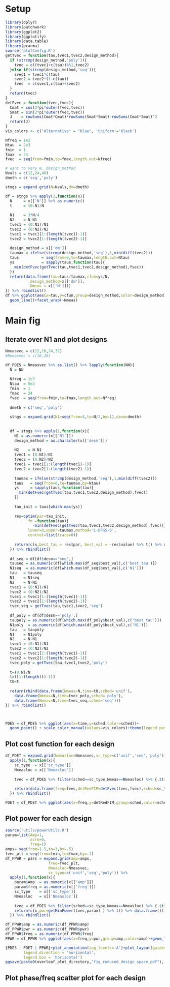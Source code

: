 # Setup
```r
library(dplyr)
library(patchwork)
library(ggplot2)
library(ggplotify)
library(data.table)
library(pracma)
source('plotConfig.R')
getTvec = function(tau,tvec1,tvec2,design_method){
  if (strcmp(design_method,'poly')){
    tvec = c((tvec1+c(tau))%%1,tvec2)
  }else if(strcmp(design_method,'seq')){
    svec1 = tvec1*c(tau)
    svec2 = tvec2*(1-c(tau))
    tvec  = c(svec1,c(tau)+svec2) 
  }
  return(tvec)
}
detFvec = function(tvec,fvec){
  Cmat = cos(2*pi*outer(fvec,tvec))
  Smat = sin(2*pi*outer(fvec,tvec))
  J    = rowSums(Cmat*Cmat)*rowSums(Smat*Smat)-rowSums(Cmat*Smat)^2
  return(J)
}
vis_colors <- c("Alternative" = "blue", 'Uniform'='black')
```

```r
Nfreq = 1e3
Ntau  = 2e3
fmin  = 1
fmax  = 24
fvec  = seq(from=fmin,to=fmax,length.out=Nfreq)

# want to vary N, design_method
Nvals = c(12,24,48)
dmeth = c('seq','poly')

stngs = expand.grid(N=Nvals,dm=dmeth)

df = stngs %>% apply(1,function(x){
  N     = x[['N']] %>% as.numeric() 
  t     = (0:N)/N
  
  N1    = 3*N/4 
  N2    = N-N1
  tvec1 = (0:N1)/N1 
  tvec2 = (0:N2)/N2 
  tvec1 = tvec1[1:(length(tvec1)-1)]
  tvec2 = tvec2[1:(length(tvec2)-1)]
  
  design_method = x[['dm']]
  taumax = ifelse(strcmp(design_method,'seq'),1,min(diff(tvec2)))
  taus          = seq(from=0,to=taumax,length.out=Ntau)
  ys            = sapply(taus,function(tau){
    min(detFvec(getTvec(tau,tvec1,tvec2,design_method),fvec))
  })
  return(data.frame(tau=taus/taumax,cfun=ys/N,
           design_method=x[['dm']],
           Nmeas = x[['N']]))
}) %>% rbindlist()
df %>% ggplot(aes(x=tau,y=cfun,group=design_method,color=design_method))+
  geom_line()+facet_wrap(~Nmeas)
```
# Main fig

## Iterate over N1 and plot designs
```r
Nmeasvec = c(12,16,24,32)
#Nmeasvec = c(16,20)

df_PDES = Nmeasvec %>% as.list() %>% lapply(function(NN){
  N = NN
    
  Nfreq = 1e3
  Ntau  = 5e2
  fmin  = 1
  fmax  = 24
  fvec  = seq(from=fmin,to=fmax,length.out=Nfreq)
  
  dmeth = c('seq','poly')
  
  stngs = expand.grid(N1=seq(from=4,to=N/2,by=1),desm=dmeth)
  
  
  df = stngs %>% apply(1,function(x){
    N1 = as.numeric(x[['N1']])
    design_method = as.character(x[['desm']])
  
    N2    = N-N1
    tvec1 = (0:N1)/N1 
    tvec2 = (0:N2)/N2 
    tvec1 = tvec1[1:(length(tvec1)-1)]
    tvec2 = tvec2[1:(length(tvec2)-1)]
    
    taumax = ifelse(strcmp(design_method,'seq'),1,min(diff(tvec2)))
    taus   = seq(from=0,to=taumax,by=Ntau) 
    ys     = sapply(taus,function(tau){
      min(detFvec(getTvec(tau,tvec1,tvec2,design_method),fvec))
    })
   
    tau_init = taus[which.max(ys)]
    
    res=optim(par=tau_init,
          fn =function(tau){
            -min(detFvec(getTvec(tau,tvec1,tvec2,design_method),fvec))},
          lower=0,upper=taumax,method='L-BFGS-B',
          control=list(trace=0))
    
    return(c(x,best_tau = res$par, best_val = -res$value) %>% t() %>% data.frame())
  }) %>% rbindlist()
  
  df_seq = df[df$desm=='seq',]
  tauseq = as.numeric(df[which.max(df_seq$best_val),c('best_tau')])
  N1seq  = as.numeric(df[which.max(df_seq$best_val),c('N1')])
  tau   = tauseq
  N1    = N1seq 
  N2    = N-N1
  tvec1 = (0:N1)/N1 
  tvec2 = (0:N2)/N2 
  tvec1 = tvec1[1:(length(tvec1)-1)]
  tvec2 = tvec2[1:(length(tvec2)-1)]
  tvec_seq = getTvec(tau,tvec1,tvec2,'seq')
  
  df_poly = df[df$desm=='poly',]
  taupoly = as.numeric(df[which.max(df_poly$best_val),c('best_tau')])
  N1poly  = as.numeric(df[which.max(df_poly$best_val),c('N1')])
  tau   = taupoly
  N1    = N1poly 
  N2    = N-N1
  tvec1 = (0:N1)/N1 
  tvec2 = (0:N2)/N2 
  tvec1 = tvec1[1:(length(tvec1)-1)]
  tvec2 = tvec2[1:(length(tvec2)-1)]
  tvec_poly = getTvec(tau,tvec1,tvec2,'poly')
  
  t=(0:N)/N
  t=t[1:(length(t)-1)]
  t0=t
  
  return(rbind(data.frame(Nmeas=N,time=t0,sched='unif'),
    data.frame(Nmeas=N,time=tvec_poly,sched='poly'),
    data.frame(Nmeas=N,time=tvec_seq,sched='seq')))
}) %>% rbindlist()



PDES = df_PDES %>% ggplot(aes(x=time,y=sched,color=sched))+
  geom_point() + scale_color_manual(values=vis_colors)+theme(legend.position = "none")+facet_wrap(~Nmeas,nrow=length(Nmeasvec),strip.position = 'top')
```

## Plot cost function for each design
```r

df_PDET = expand.grid(Nmeasloc=Nmeasvec,sc_type=c('unif','seq','poly')) %>% 
  apply(1,function(x){
    sc_type  = x[['sc_type']]
    Nmeasloc = x[['Nmeasloc']]
    
    tvec = df_PDES %>% filter(sched==sc_type,Nmeas==Nmeasloc) %>% {.$time} 
    
    return(data.frame(freq=fvec,detRedFIM=detFvec(tvec,fvec),sched=sc_type,Nmeas=Nmeasloc))
  }) %>% rbindlist()

PDET = df_PDET %>% ggplot(aes(x=freq,y=detRedFIM,group=sched,color=sched))+geom_line()+facet_wrap(~Nmeas,nrow=length(Nmeasvec))
```

## Plot power for each design
```r
source('utils/powerUtils.R')
param=list(Amp=1,
           acro=0,
           freq=1)
amps= seq(from=1.5,to=3,by=.5)
fvec_plt = seq(from=fmin,to=fmax,by=.1)
df_PPWR = pars = expand.grid(amp=amps,
                   freq=fvec_plt,
                   Nmeasloc=Nmeasvec,
                   sc_type=c('unif','seq','poly')) %>% 
  apply(1,function(x){
    param$Amp  = as.numeric(x[['amp']])
    param$freq = as.numeric(x[['freq']])
    sc_type    = x[['sc_type']]
    Nmeasloc   = x[['Nmeasloc']]
    
    tvec = df_PDES %>% filter(sched==sc_type,Nmeas==Nmeasloc) %>% {.$time} 
    return(c(x,pwr=getMinPower(tvec,param) ) %>% t() %>% data.frame())
  }) %>% rbindlist()

df_PPWR$amp = as.numeric(df_PPWR$amp)                     
df_PPWR$pwr = as.numeric(df_PPWR$pwr)
df_PPWR$freq = as.numeric(df_PPWR$freq)
PPWR = df_PPWR %>% ggplot(aes(x=freq,y=pwr,group=amp,color=amp))+geom_line()+facet_grid(Nmeasloc~sc_type,switch = 'y')+scale_color_viridis_c()
```


```r
{PDES | PDET | PPWR}+plot_annotation(tag_levels='A')+plot_layout(guides='collect') &theme(legend.position = 'bottom',
        legend.direction = 'horizontal',
        legend.box = 'horizontal')
ggsave(paste0(overleaf_plot_directory,"fig_reduced_design_space.pdf"), width = 7, height =6)

```
## Plot phase/freq scatter plot for each design
```r
```




